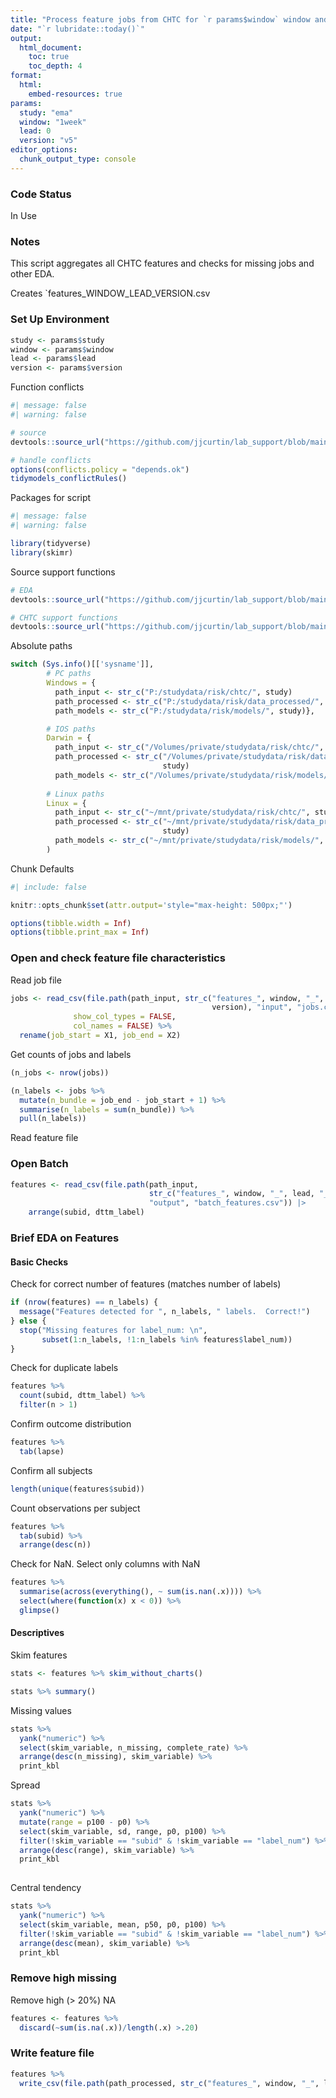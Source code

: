 ```yaml
---
title: "Process feature jobs from CHTC for `r params$window` window and `r params$lead` lead and `r params$version`"
date: "`r lubridate::today()`"
output: 
  html_document:
    toc: true 
    toc_depth: 4
format:
  html:
    embed-resources: true
params:
  study: "ema"
  window: "1week"
  lead: 0
  version: "v5"
editor_options: 
  chunk_output_type: console
---
```


### Code Status

In Use

### Notes   

This script aggregates all CHTC features and checks for missing jobs and other EDA.
  
  
Creates `features_WINDOW_LEAD_VERSION.csv 


### Set Up Environment

```r
study <- params$study
window <- params$window
lead <- params$lead 
version <- params$version 
```

Function conflicts
```r
#| message: false
#| warning: false

# source
devtools::source_url("https://github.com/jjcurtin/lab_support/blob/main/fun_ml.R?raw=true")

# handle conflicts
options(conflicts.policy = "depends.ok")
tidymodels_conflictRules()
```


Packages for script
```r
#| message: false
#| warning: false

library(tidyverse)  
library(skimr)
```

Source support functions
```r
# EDA
devtools::source_url("https://github.com/jjcurtin/lab_support/blob/main/fun_eda.R?raw=true")

# CHTC support functions
devtools::source_url("https://github.com/jjcurtin/lab_support/blob/main/chtc/static_files/fun_chtc.R?raw=true")
```

Absolute paths
```r
switch (Sys.info()[['sysname']],
        # PC paths
        Windows = {
          path_input <- str_c("P:/studydata/risk/chtc/", study)
          path_processed <- str_c("P:/studydata/risk/data_processed/", study)
          path_models <- str_c("P:/studydata/risk/models/", study)},

        # IOS paths
        Darwin = {
          path_input <- str_c("/Volumes/private/studydata/risk/chtc/", study)
          path_processed <- str_c("/Volumes/private/studydata/risk/data_processed/",
                                  study)
          path_models <- str_c("/Volumes/private/studydata/risk/models/", study)},
        
        # Linux paths
        Linux = {
          path_input <- str_c("~/mnt/private/studydata/risk/chtc/", study)
          path_processed <- str_c("~/mnt/private/studydata/risk/data_processed/",
                                  study)
          path_models <- str_c("~/mnt/private/studydata/risk/models/", study)}
        )
```


Chunk Defaults
```r
#| include: false

knitr::opts_chunk$set(attr.output='style="max-height: 500px;"')

options(tibble.width = Inf)
options(tibble.print_max = Inf)
```


### Open and check feature file characteristics

Read job file
```r
jobs <- read_csv(file.path(path_input, str_c("features_", window, "_", lead, "_", 
                                             version), "input", "jobs.csv"), 
              show_col_types = FALSE, 
              col_names = FALSE) %>% 
  rename(job_start = X1, job_end = X2)
```

Get counts of jobs and labels
```r
(n_jobs <- nrow(jobs))

(n_labels <- jobs %>% 
  mutate(n_bundle = job_end - job_start + 1) %>% 
  summarise(n_labels = sum(n_bundle)) %>% 
  pull(n_labels))
```

Read feature file

### Open Batch

```r
 
features <- read_csv(file.path(path_input, 
                               str_c("features_", window, "_", lead, "_", version), 
                               "output", "batch_features.csv")) |> 
    arrange(subid, dttm_label)

```


### Brief EDA on Features

#### Basic Checks

Check for correct number of features (matches number of labels)  
```r
if (nrow(features) == n_labels) {
  message("Features detected for ", n_labels, " labels.  Correct!")
} else {
  stop("Missing features for label_num: \n", 
       subset(1:n_labels, !1:n_labels %in% features$label_num))
}
```

Check for duplicate labels
```r
features %>% 
  count(subid, dttm_label) %>% 
  filter(n > 1)
```

Confirm outcome distribution
```r
features %>% 
  tab(lapse)
```

Confirm all subjects
```r
length(unique(features$subid))
```

Count observations per subject
```r
features %>% 
  tab(subid) %>% 
  arrange(desc(n))
```

Check for NaN.  Select only columns with NaN
```r
features %>% 
  summarise(across(everything(), ~ sum(is.nan(.x)))) %>% 
  select(where(function(x) x < 0)) %>% 
  glimpse() 
```

#### Descriptives

Skim features
```r
stats <- features %>% skim_without_charts()

stats %>% summary()
```

Missing values
```r
stats %>% 
  yank("numeric") %>% 
  select(skim_variable, n_missing, complete_rate) %>% 
  arrange(desc(n_missing), skim_variable) %>% 
  print_kbl
```

Spread
```r
stats %>% 
  yank("numeric") %>% 
  mutate(range = p100 - p0) %>% 
  select(skim_variable, sd, range, p0, p100) %>% 
  filter(!skim_variable == "subid" & !skim_variable == "label_num") %>% 
  arrange(desc(range), skim_variable) %>% 
  print_kbl
  
```

Central tendency
```r
stats %>% 
  yank("numeric") %>% 
  select(skim_variable, mean, p50, p0, p100) %>% 
  filter(!skim_variable == "subid" & !skim_variable == "label_num") %>% 
  arrange(desc(mean), skim_variable) %>% 
  print_kbl
```

### Remove high missing

Remove high (> 20%) NA
```r
features <- features %>% 
  discard(~sum(is.na(.x))/length(.x) >.20)
```


### Write feature file

```r
features %>% 
  write_csv(file.path(path_processed, str_c("features_", window, "_", lead, "_", version, ".csv.xz")))
```